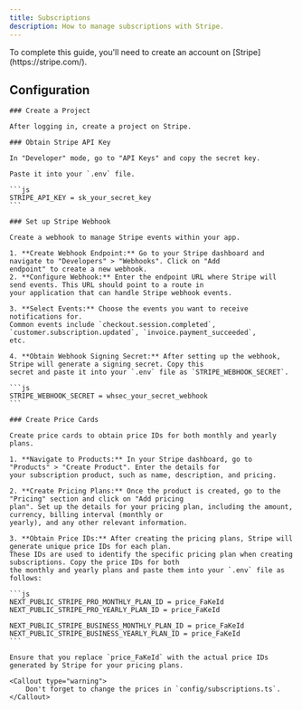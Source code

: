 ```yaml
---
title: Subscriptions
description: How to manage subscriptions with Stripe.
---
```


<Callout type="warning" twClass="mt-0">
  To complete this guide, you'll need to create an account on
  [Stripe](https://stripe.com/).
</Callout>

## Configuration

<Steps>

    ### Create a Project

    After logging in, create a project on Stripe.

    ### Obtain Stripe API Key

    In "Developer" mode, go to "API Keys" and copy the secret key.

    Paste it into your `.env` file.

    ```js
    STRIPE_API_KEY = sk_your_secret_key
    ```

    ### Set up Stripe Webhook

    Create a webhook to manage Stripe events within your app.

    1. **Create Webhook Endpoint:** Go to your Stripe dashboard and navigate to "Developers" > "Webhooks". Click on "Add
    endpoint" to create a new webhook.
    2. **Configure Webhook:** Enter the endpoint URL where Stripe will send events. This URL should point to a route in
    your application that can handle Stripe webhook events.

    3. **Select Events:** Choose the events you want to receive notifications for.
    Common events include `checkout.session.completed`, `customer.subscription.updated`, `invoice.payment_succeeded`,
    etc.

    4. **Obtain Webhook Signing Secret:** After setting up the webhook, Stripe will generate a signing secret. Copy this
    secret and paste it into your `.env` file as `STRIPE_WEBHOOK_SECRET`.

    ```js
    STRIPE_WEBHOOK_SECRET = whsec_your_secret_webhook
    ```

    ### Create Price Cards

    Create price cards to obtain price IDs for both monthly and yearly plans.

    1. **Navigate to Products:** In your Stripe dashboard, go to "Products" > "Create Product". Enter the details for
    your subscription product, such as name, description, and pricing.

    2. **Create Pricing Plans:** Once the product is created, go to the "Pricing" section and click on "Add pricing
    plan". Set up the details for your pricing plan, including the amount, currency, billing interval (monthly or
    yearly), and any other relevant information.

    3. **Obtain Price IDs:** After creating the pricing plans, Stripe will generate unique price IDs for each plan.
    These IDs are used to identify the specific pricing plan when creating subscriptions. Copy the price IDs for both
    the monthly and yearly plans and paste them into your `.env` file as follows:

    ```js
    NEXT_PUBLIC_STRIPE_PRO_MONTHLY_PLAN_ID = price_FaKeId
    NEXT_PUBLIC_STRIPE_PRO_YEARLY_PLAN_ID = price_FaKeId

    NEXT_PUBLIC_STRIPE_BUSINESS_MONTHLY_PLAN_ID = price_FaKeId
    NEXT_PUBLIC_STRIPE_BUSINESS_YEARLY_PLAN_ID = price_FaKeId
    ```

    Ensure that you replace `price_FaKeId` with the actual price IDs generated by Stripe for your pricing plans.

    <Callout type="warning">
        Don't forget to change the prices in `config/subscriptions.ts`.
    </Callout>

</Steps>

